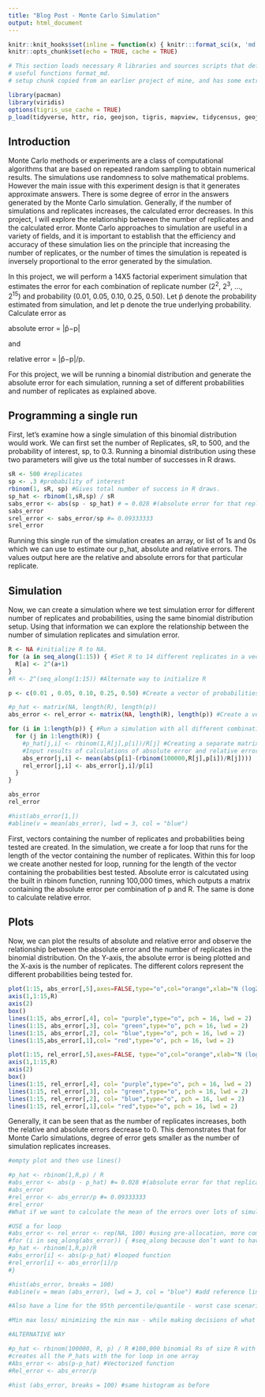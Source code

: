 ```yaml
---
title: "Blog Post - Monte Carlo Simulation"
output: html_document
---
```


```r

knitr::knit_hooks$set(inline = function(x) { knitr:::format_sci(x, 'md')})
knitr::opts_chunk$set(echo = TRUE, cache = TRUE)

# This section loads necessary R libraries and sources scripts that define 
# useful functions format_md.
# setup chunk copied from an earlier project of mine, and has some extra libraries. 

library(pacman)
library(viridis)
options(tigris_use_cache = TRUE)
p_load(tidyverse, httr, rio, geojson, tigris, mapview, tidycensus, geojsonio, jsonlite, stringr, sf, broom)

```

## Introduction

Monte Carlo methods or experiments are a class of computational algorithms that are based on repeated random sampling to obtain numerical results. The simulations use randomness to solve mathematical problems. However the main issue with this experiment design is that it generates approximate answers. There is some degree of error in the answers generated by the Monte Carlo simulation. Generally, if the number of simulations and replicates increases, the calculated error decreases. In this project, I will explore the relationship between the number of replicates and the calculated error. Monte Carlo approaches to simulation are useful in a variety of fields, and it is important to establish that the efficiency and accuracy of these simulation lies on the principle that increasing the number of replicates, or the number of times the simulation is repeated is inversely proportional to the error generated by the simulation. 

In this project, we will perform a 14X5 factorial experiment simulation that estimates the error for each combination of replicate number (2^2^, 2^3^, …, 2^15^) and probability (0.01, 0.05, 0.10, 0.25, 0.50). Let p̂ denote the probability estimated from simulation, and let p denote the true underlying probability. Calculate error as

absolute error = |p̂−p|

and

relative error = |p̂−p|/p.

For this project, we will be running a binomial distribution and generate the absolute error for each simulation, running a set of different probabilities and number of replicates as explained above. 

## Programming a single run

First, let's examine how a single simulation of this binomial distribution would work. We can first set the number of Replicates, sR, to 500, and the probability of interest, sp, to 0.3. Running a binomial distribution using these two parameters will give us the total number of successes in R draws. 

```r
sR <- 500 #replicates
sp <- .3 #probability of interest
rbinom(1, sR, sp) #Gives total number of success in R draws. 
sp_hat <- rbinom(1,sR,sp) / sR 
sabs_error <- abs(sp - sp_hat) # = 0.028 #(absolute error for that replicate)
sabs_error
srel_error <- sabs_error/sp #= 0.09333333
srel_error
```

Running this single run of the simulation creates an array, or list of 1s and 0s which we can use to estimate our p_hat, absolute and relative errors. The values output here are the relative and absolute errors for that particular replicate. 

## Simulation

Now, we can create a simulation where we test simulation error for different number of replicates and probabilities, using the same binomial distribution setup. Using that information we can explore the relationship between the number of simulation replicates and simulation error. 

```r

R <- NA #initialize R to NA. 
for (a in seq_along(1:15)) { #Set R to 14 different replicates in a vector
  R[a] <- 2^(a+1)
}
#R <- 2^(seq_along(1:15)) #Alternate way to initialize R

p <- c(0.01 , 0.05, 0.10, 0.25, 0.50) #Create a vector of probabilities being tested 

#p_hat <- matrix(NA, length(R), length(p))
abs_error <- rel_error <- matrix(NA, length(R), length(p)) #Create a vector for absolute and relative error of dimention R X P to store values. 

for (i in 1:length(p)) { #Run a simulation with all different combinations of R and p. 
  for (j in 1:length(R)) {
    #p_hat[j,i] <- rbinom(1,R[j],p[i])/R[j] #Creating a separate matrix for p_hat not required.
    #Input results of calculations of absolute error and relative error into the correct index in the matrix.
    abs_error[j,i] <- mean(abs(p[i]-(rbinom(100000,R[j],p[i])/R[j]))) 
    rel_error[j,i] <- abs_error[j,i]/p[i]
  }
}

abs_error
rel_error

#hist(abs_error[1,]) 
#abline(v = mean(abs_error), lwd = 3, col = "blue")
```

First, vectors containing the number of replicates and probabilities being tested are created. In the simulation, we create a for loop that runs for the length of the vector containing the number of replicates. Within this for loop we create another nested for loop, running for the length of the vector containing the probabilities best tested. Absolute error is calcutated using the built in rbinom function, running 100,000 times, which outputs a matrix containing the absolute error per combination of p and R. The same is done to calculate relative error. 

## Plots

Now, we can plot the results of absolute and relative error and observe the relationship between the absolute error and the number of replicates in the binomial distribution. On the Y-axis, the absolute error is being plotted and the X-axis is the number of replicates. The different colors represent the different probabilities being tested for. 

``` r
plot(1:15, abs_error[,5],axes=FALSE,type="o",col="orange",xlab="N (log2 scale)", ylab= "Absolute Error", pch = 16, lwd = 2)
axis(1,1:15,R)
axis(2)
box()
lines(1:15, abs_error[,4], col= "purple",type="o", pch = 16, lwd = 2)
lines(1:15, abs_error[,3], col= "green",type="o", pch = 16, lwd = 2)
lines(1:15, abs_error[,2], col= "blue",type="o", pch = 16, lwd = 2)
lines(1:15,abs_error[,1],col= "red",type="o", pch = 16, lwd = 2)

plot(1:15, rel_error[,5],axes=FALSE, type="o",col="orange",xlab="N (log2 scale)", ylab= "Relative Error", ylim = c(0,2), pch = 16, lwd = 2)
axis(1,1:15,R)
axis(2)
box()
lines(1:15, rel_error[,4], col= "purple",type="o", pch = 16, lwd = 2)
lines(1:15, rel_error[,3], col= "green",type="o", pch = 16, lwd = 2)
lines(1:15, rel_error[,2], col= "blue",type="o", pch = 16, lwd = 2)
lines(1:15, rel_error[,1],col= "red",type="o", pch = 16, lwd = 2)

```

Generally, it can be seen that as the number of replicates increases, both the relative and absolute errors decrease to 0. This demonstrates that for Monte Carlo simulations, degree of error gets smaller as the number of simulation replicates increases.

``` r
#empty plot and then use lines()

#p_hat <- rbinom(1,R,p) / R 
#abs_error <- abs(p - p_hat) #= 0.028 #(absolute error for that replicate)
#abs_error
#rel_error <- abs_error/p #= 0.09333333
#rel_error
#What if we want to calculate the mean of the errors over lots of simulations

#USE a for loop 
#abs_error <- rel_error <- rep(NA, 100) #using pre-allocation, more computationally efficient
#for (i in seq_along(abs_error)) { #seq_along because don’t want to have to code the length of the simulation multiple times
#p_hat <- rbinom(1,R,p)/R
#abs_error[i] <- abs(p-p_hat) #looped function
#rel_error[i] <- abs_error[i]/p
#}

#hist(abs_error, breaks = 100)
#abline(v = mean (abs_error), lwd = 3, col = "blue") #add reference line

#Also have a line for the 95th percentile/quantile - worst case scenario for your error - more helpful in understanding the errors of your simulation

#Min max loss/ minimizing the min max - while making decisions of what algorithm to use, we look at mean performance. Sometimes we are more interested in the worst case scenario. Minimization of the maximum possible loss. 

#ALTERNATIVE WAY

#p_hat <- rbinom(100000, R, p) / R #100,000 binomial Rs of size R with probability P
#creates all the P_hats with the for loop in one array
#Abs_error <- abs(p-p_hat) #Vectorized function
#Rel_error <- abs_error/p

#hist (abs_error, breaks = 100) #same histogram as before 
```

